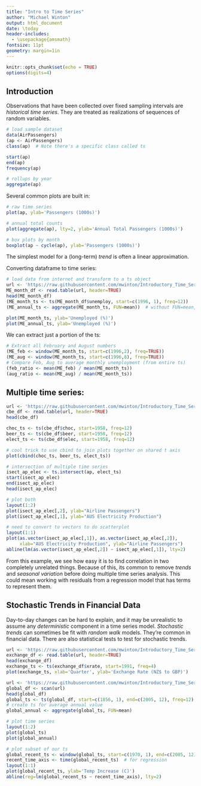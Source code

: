 ```yaml
---
title: "Intro to Time Series"
author: "Michael Winton"
output: html_document
date: \today
header-includes:
  - \usepackage{amsmath}
fontsize: 11pt
geometry: margin=1in
---
```


```r
knitr::opts_chunk$set(echo = TRUE)
options(digits=4)
```

## Introduction

Observations that have been collected over fixed sampling intervals are _historical time series_.  They are treated as realizations of sequences of random variables.  

```r
# load sample dataset
data(AirPassengers)
(ap <- AirPassengers)
class(ap)  # Note there's a specific class called ts

start(ap)
end(ap)
frequency(ap)

# rollups by year
aggregate(ap)

```

Several common plots are built in:
```r
# raw time series
plot(ap, ylab='Passengers (1000s)')

# annual total counts
plot(aggregate(ap), lty=2, ylab='Annual Total Passengers (1000s)')

# box plots by month
boxplot(ap ~ cycle(ap), ylab='Passengers (1000s)')
```

The simplest model for a (long-term) _trend_ is often a linear approximation.

Converting dataframe to time series:

```r
# load data from internet and transform to a ts object
url <- 'https://raw.githubusercontent.com/mwinton/Introductory_Time_Series_with_R_datasets/master/Maine.dat'
ME_month_df <- read.table(url, header=TRUE)
head(ME_month_df)
(ME_month_ts <- ts(ME_month_df$unemploy, start=c(1996, 1), freq=12))
(ME_annual_ts <- aggregate(ME_month_ts, FUN=mean))  # without FUN=mean, we get a sum by default

plot(ME_month_ts, ylab='Unemployed (%)')
plot(ME_annual_ts, ylab='Unemployed (%)')
```

We can extract just a portion of the ts:
```r
# Extract all February and August numbers
(ME_feb <- window(ME_month_ts, start=c(1996,2), freq=TRUE))
(ME_aug <- window(ME_month_ts, start=c(1996,8), freq=TRUE))
# Compare Feb, Aug to average monthly unemployment (from entire ts)
(feb_ratio <- mean(ME_feb) / mean(ME_month_ts))
(aug_ratio <- mean(ME_aug) / mean(ME_month_ts))
```

## Multiple time series:
```r
url <- 'https://raw.githubusercontent.com/mwinton/Introductory_Time_Series_with_R_datasets/master/cbe.dat'
cbe_df <- read.table(url, header=TRUE)
head(cbe_df)

choc_ts <- ts(cbe_df$choc, start=1958, freq=12)
beer_ts <- ts(cbe_df$beer, start=1958, freq=12)
elect_ts <- ts(cbe_df$elec, start=1958, freq=12)

# cool trick to use cbind to join plots together on shared t axis
plot(cbind(choc_ts, beer_ts, elect_ts))

# intersection of multiple time series
isect_ap_elec <- ts.intersect(ap, elect_ts)
start(isect_ap_elec)
end(isect_ap_elec)
head(isect_ap_elec)

# plot both
layout(1:2)
plot(isect_ap_elec[,2], ylab="Airline Passengers")
plot(isect_ap_elec[,1], ylab="AUS Electricity Production")

# need to convert to vectors to do scatterplot
layout(1:1)
plot(as.vector(isect_ap_elec[,1]), as.vector(isect_ap_elec[,2]),
     xlab="AUS Electricity Production", ylab="Airline Passengers")
abline(lm(as.vector(isect_ap_elec[,2]) ~ isect_ap_elec[,1]), lty=2)
```

From this example, we see how easy it is to find correlation in two completely unrelated things.  Because of this, its common to remove _trends_ and _seasonal variation_ before doing multiple time series analysis.  This could mean working with residuals from a regression model that has terms to represent them.

## Stochastic Trends in Financial Data

Day-to-day changes can be hard to explain, and it may be unrealistic to assume any _deterministic_ component in a time series model.  _Stochastic trends_ can sometimes be fit with _random walk_ models.  They're common in financial data.  There are also statistical tests to test for stochastic trends.

```r
url <- 'https://raw.githubusercontent.com/mwinton/Introductory_Time_Series_with_R_datasets/master/pounds_nz.dat'
exchange_df <- read.table(url, header=TRUE)
head(exchange_df)
exchange_ts <- ts(exchange_df$xrate, start=1991, freq=4)
plot(exchange_ts, xlab='Quarter', ylab='Exchange Rate (NZ$ to GBP)')
```

```r
url <- 'https://raw.githubusercontent.com/mwinton/Introductory_Time_Series_with_R_datasets/master/global.dat'
global_df <- scan(url)
head(global_df)
global_ts <- ts(global_df, start=c(1856, 1), end=c(2005, 12), freq=12)
# create ts for average annual value
global_annual <- aggregate(global_ts, FUN=mean)

# plot time series
layout(1:2)
plot(global_ts)
plot(global_annual)

# plot subset of our ts
global_recent_ts <- window(global_ts, start=c(1970, 1), end=c(2005, 12))
recent_time_axis <- time(global_recent_ts)  # for regression
layout(1:1)
plot(global_recent_ts, ylab='Temp Increase (C)')
abline(reg=lm(global_recent_ts ~ recent_time_axis), lty=2)
```